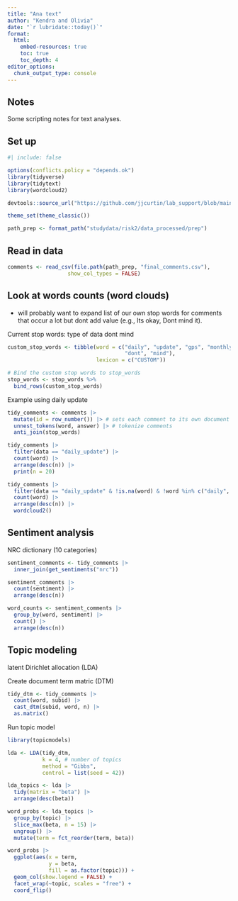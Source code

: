 ```yaml
---
title: "Ana text" 
author: "Kendra and Olivia"
date: "`r lubridate::today()`"
format: 
  html: 
    embed-resources: true 
    toc: true 
    toc_depth: 4
editor_options: 
  chunk_output_type: console
---   
```


## Notes

Some scripting notes for text analyses.



## Set up
```r
#| include: false

options(conflicts.policy = "depends.ok")
library(tidyverse) 
library(tidytext)
library(wordcloud2)

devtools::source_url("https://github.com/jjcurtin/lab_support/blob/main/format_path.R?raw=true")

theme_set(theme_classic())

path_prep <- format_path("studydata/risk2/data_processed/prep")
```

## Read in data

```r
comments <- read_csv(file.path(path_prep, "final_comments.csv"),
                   show_col_types = FALSE) 
```

## Look at words counts (word clouds)

- will probably want to expand list of our own stop words for comments that occur a lot but dont add value (e.g., Its okay, Dont mind it). 

Current stop words:
type of data
dont mind

```r
custom_stop_words <- tibble(word = c("daily", "update", "gps", "monthly", "logs",
                                     "dont", "mind"),
                            lexicon = c("CUSTOM"))

# Bind the custom stop words to stop_words
stop_words <- stop_words %>% 
  bind_rows(custom_stop_words)
```


Example using daily update
```r
tidy_comments <- comments |> 
  mutate(id = row_number()) |> # sets each comment to its own document id
  unnest_tokens(word, answer) |> # tokenize comments
  anti_join(stop_words)

tidy_comments |> 
  filter(data == "daily_update") |> 
  count(word) |> 
  arrange(desc(n)) |> 
  print(n = 20)
```


```r
tidy_comments |> 
  filter(data == "daily_update" & !is.na(word) & !word %in% c("daily", "update")) |> 
  count(word) |> 
  arrange(desc(n)) |>
  wordcloud2()
```


## Sentiment analysis

NRC dictionary (10 categories)
```r
sentiment_comments <- tidy_comments |> 
  inner_join(get_sentiments("nrc"))

sentiment_comments |> 
  count(sentiment) |> 
  arrange(desc(n))

word_counts <- sentiment_comments |> 
  group_by(word, sentiment) |> 
  count() |> 
  arrange(desc(n))
```



## Topic modeling

latent Dirichlet allocation (LDA)

Create document term matric (DTM)
```r
tidy_dtm <- tidy_comments |> 
  count(word, subid) |> 
  cast_dtm(subid, word, n) |> 
  as.matrix()
```

Run topic model
```r
library(topicmodels)

lda <- LDA(tidy_dtm, 
           k = 4, # number of topics
           method = "Gibbs",
           control = list(seed = 42))
```

```r
lda_topics <- lda |> 
  tidy(matrix = "beta") |> 
  arrange(desc(beta))

word_probs <- lda_topics |> 
  group_by(topic) |> 
  slice_max(beta, n = 15) |> 
  ungroup() |> 
  mutate(term = fct_reorder(term, beta))
```

```r
word_probs |> 
  ggplot(aes(x = term,
             y = beta,
             fill = as.factor(topic))) +
  geom_col(show.legend = FALSE) +
  facet_wrap(~topic, scales = "free") +
  coord_flip()
```




